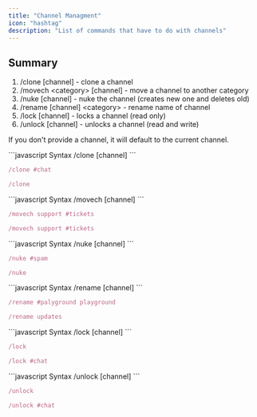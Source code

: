```yaml
---
title: "Channel Managment"
icon: "hashtag"
description: "List of commands that have to do with channels"
---
```


## Summary
1. /clone [channel] - clone a channel
2. /movech \<category\> [channel] - move a channel to another category
3. /nuke [channel] - nuke the channel (creates new one and deletes old)
4. /rename [channel] \<category\> - rename name of channel
5. /lock [channel] - locks a channel (read only)
6. /unlock [channel] - unlocks a channel (read and write)

<Info>If you don't provide a channel, it will default to the current channel.</Info>

<CodeGroup>
```javascript Syntax
/clone [channel]
```

```javascript Example
/clone #chat
```

```javascript Example 2
/clone
```
</CodeGroup>

<CodeGroup>
```javascript Syntax
/movech <category> [channel]
```

```javascript Example
/movech support #tickets
```

```javascript Example 2
/movech support #tickets
```
</CodeGroup>


<CodeGroup>
```javascript Syntax
/nuke [channel]
```

```javascript Example
/nuke #spam
```

```javascript Example 2
/nuke
```
</CodeGroup>


<CodeGroup>
```javascript Syntax
/rename [channel] <name>
```

```javascript Example
/rename #palyground playground
```

```javascript Example 2
/rename updates
```
</CodeGroup>


<CodeGroup>
```javascript Syntax
/lock [channel]
```

```javascript Example
/lock
```

```javascript Example 2
/lock #chat
```
</CodeGroup>


<CodeGroup>
```javascript Syntax
/unlock [channel]
```

```javascript Example
/unlock
```

```javascript Example 2
/unlock #chat
```
</CodeGroup>